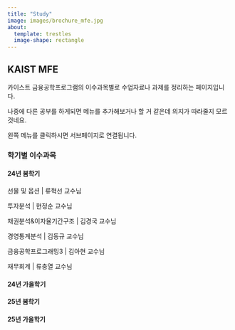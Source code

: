 ```yaml
---
title: "Study"
image: images/brochure_mfe.jpg
about:
  template: trestles
  image-shape: rectangle
---
```


## KAIST MFE

카이스트 금융공학프로그램의 이수과목별로 수업자료나 과제를 정리하는 페이지입니다.

나중에 다른 공부를 하게되면 메뉴를 추가해보거나 할 거 같은데 의지가 따라줄지 모르것네요.

왼쪽 메뉴를 클릭하시면 서브페이지로 연결됩니다.

### 학기별 이수과목

#### 24년 봄학기

선물 및 옵션 | 류혁선 교수님

투자분석 | 현정순 교수님

채권분석&이자율기간구조 | 김경국 교수님

경영통계분석 | 김동규 교수님

금융공학프로그래밍3 | 김아현 교수님

재무회계 | 류충열 교수님

#### 24년 가을학기

#### 25년 봄학기

#### 25년 가을학기